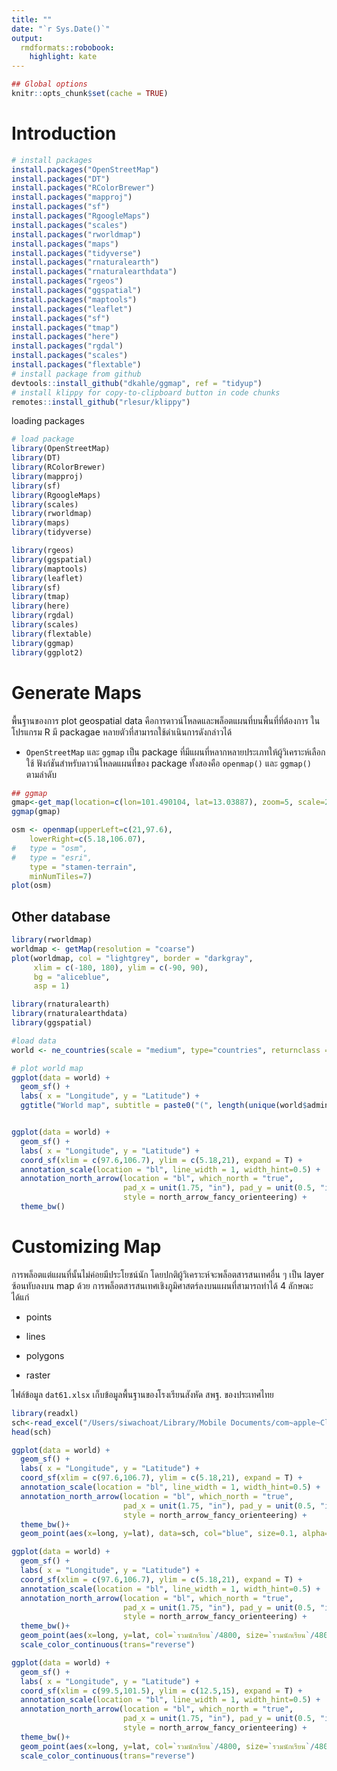 ```yaml
---
title: ""
date: "`r Sys.Date()`"
output:
  rmdformats::robobook:
    highlight: kate
---
```


```r
## Global options
knitr::opts_chunk$set(cache = TRUE)
```

# Introduction

```r
# install packages
install.packages("OpenStreetMap")
install.packages("DT")
install.packages("RColorBrewer")
install.packages("mapproj")
install.packages("sf")
install.packages("RgoogleMaps")
install.packages("scales")
install.packages("rworldmap")
install.packages("maps")
install.packages("tidyverse")
install.packages("rnaturalearth")
install.packages("rnaturalearthdata")
install.packages("rgeos")
install.packages("ggspatial")
install.packages("maptools")
install.packages("leaflet")
install.packages("sf")
install.packages("tmap")
install.packages("here")
install.packages("rgdal")
install.packages("scales")
install.packages("flextable")
# install package from github
devtools::install_github("dkahle/ggmap", ref = "tidyup")
# install klippy for copy-to-clipboard button in code chunks
remotes::install_github("rlesur/klippy")
```

loading packages

```r
# load package
library(OpenStreetMap)
library(DT)
library(RColorBrewer)
library(mapproj)
library(sf)
library(RgoogleMaps)
library(scales)
library(rworldmap)
library(maps)
library(tidyverse)

library(rgeos)
library(ggspatial)
library(maptools)
library(leaflet)
library(sf)
library(tmap)
library(here)
library(rgdal)
library(scales)
library(flextable)
library(ggmap)
library(ggplot2)
```


# Generate Maps

พื้นฐานของการ plot geospatial data คือการดาวน์โหลดและพล็อตแผนที่บนพื้นที่ที่ต้องการ ในโปรแกรม R มี packagae หลายตัวที่สามารถใช้ดำเนินการดังกล่าวได้

- `OpenStreetMap` และ `ggmap` เป็น package ที่มีแผนที่หลากหลายประเภทให้ผู้วิเคราะห์เลือกใช้ ฟังก์ชันสำหรับดาวน์โหลดแผนที่ของ package ทั้งสองคือ `openmap()` และ `ggmap()` ตามลำดับ 


```r
## ggmap
gmap<-get_map(location=c(lon=101.490104, lat=13.03887), zoom=5, scale=2)
ggmap(gmap)
```

```r
osm <- openmap(upperLeft=c(21,97.6),
    lowerRight=c(5.18,106.07),
#   type = "osm",
#   type = "esri",
    type = "stamen-terrain",
    minNumTiles=7)
plot(osm)

```

## Other database

```r
library(rworldmap)
worldmap <- getMap(resolution = "coarse")
plot(worldmap, col = "lightgrey", border = "darkgray",
     xlim = c(-180, 180), ylim = c(-90, 90),
     bg = "aliceblue",
     asp = 1)
```



```r
library(rnaturalearth)
library(rnaturalearthdata)
library(ggspatial)

#load data
world <- ne_countries(scale = "medium", type="countries", returnclass = "sf")

# plot world map
ggplot(data = world) +
  geom_sf() +
  labs( x = "Longitude", y = "Latitude") +
  ggtitle("World map", subtitle = paste0("(", length(unique(world$admin)), " countries)"))


ggplot(data = world) +
  geom_sf() +
  labs( x = "Longitude", y = "Latitude") +
  coord_sf(xlim = c(97.6,106.7), ylim = c(5.18,21), expand = T) +
  annotation_scale(location = "bl", line_width = 1, width_hint=0.5) +
  annotation_north_arrow(location = "bl", which_north = "true", 
                         pad_x = unit(1.75, "in"), pad_y = unit(0.5, "in"),
                         style = north_arrow_fancy_orienteering) +
  theme_bw()
```


# Customizing Map

การพล็อตแต่แผนที่นั้นไม่ค่อยมีประโยชน์นัก โดยปกติผู้วิเคราะห์จะพล็อตสารสนเทศอื่น ๆ เป็น layer ซ้อนทับลงบน map ด้วย การพล็อตสารสนเทศเชิงภูมิศาสตร์ลงบนแผนที่สามารถทำได้ 4 ลักษณะได้แก่

- points

- lines

- polygons

- raster



ไฟล์ข้อมูล `dat61.xlsx` เก็บข้อมูลพื้นฐานของโรงเรียนสังหัด สพฐ. ของประเทศไทย


```r
library(readxl)
sch<-read_excel("/Users/siwachoat/Library/Mobile Documents/com~apple~CloudDocs/งานวิจัย/ฐานข้อมูล สทศ./dat61.xlsx")
head(sch)

ggplot(data = world) +
  geom_sf() +
  labs( x = "Longitude", y = "Latitude") +
  coord_sf(xlim = c(97.6,106.7), ylim = c(5.18,21), expand = T) +
  annotation_scale(location = "bl", line_width = 1, width_hint=0.5) +
  annotation_north_arrow(location = "bl", which_north = "true", 
                         pad_x = unit(1.75, "in"), pad_y = unit(0.5, "in"),
                         style = north_arrow_fancy_orienteering) +
  theme_bw()+
  geom_point(aes(x=long, y=lat), data=sch, col="blue", size=0.1, alpha=0.5)
```

```r
ggplot(data = world) +
  geom_sf() +
  labs( x = "Longitude", y = "Latitude") +
  coord_sf(xlim = c(97.6,106.7), ylim = c(5.18,21), expand = T) +
  annotation_scale(location = "bl", line_width = 1, width_hint=0.5) +
  annotation_north_arrow(location = "bl", which_north = "true", 
                         pad_x = unit(1.75, "in"), pad_y = unit(0.5, "in"),
                         style = north_arrow_fancy_orienteering) +
  theme_bw()+
  geom_point(aes(x=long, y=lat, col=`รวมนักเรียน`/4800, size=`รวมนักเรียน`/48000), data=sch, alpha=0.5, pch=20)
  scale_color_continuous(trans="reverse")
```

```r
ggplot(data = world) +
  geom_sf() +
  labs( x = "Longitude", y = "Latitude") +
  coord_sf(xlim = c(99.5,101.5), ylim = c(12.5,15), expand = T) +
  annotation_scale(location = "bl", line_width = 1, width_hint=0.5) +
  annotation_north_arrow(location = "bl", which_north = "true", 
                         pad_x = unit(1.75, "in"), pad_y = unit(0.5, "in"),
                         style = north_arrow_fancy_orienteering) +
  theme_bw()+
  geom_point(aes(x=long, y=lat, col=`รวมนักเรียน`/4800, size=`รวมนักเรียน`/48000), data=sch, alpha=0.5, pch=20)
  scale_color_continuous(trans="reverse")

```


